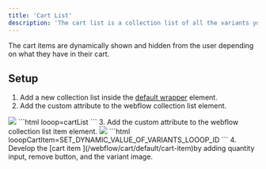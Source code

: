 ```yaml
---
title: 'Cart List'
description: 'The cart list is a collection list of all the variants you have in the Variants CMS collection.'
---
```


The cart items are dynamically shown and hidden from the user depending on what they have in their cart.

## Setup

1. Add a new collection list inside the [default wrapper](/webflow/cart/default/wrapper) element.
2. Add the custom attribute to the webflow collection list element.
<Frame>
<img src="/images/cart-list.jpg" />
</Frame>
```html
looop=cartList
```
3. Add the custom attribute to the webflow collection list item element.
<Frame>
<img src="/images/cart-list-item.jpg" />
</Frame>
```html
looopCartItem=SET_DYNAMIC_VALUE_OF_VARIANTS_LOOOP_ID
```
4. Develop the [cart item ](/webflow/cart/default/cart-item)by adding quantity input, remove button, and the variant image.
